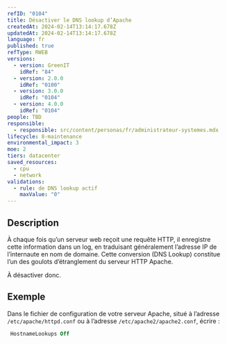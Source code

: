 ```yaml
---
refID: "0104"
title: Désactiver le DNS lookup d’Apache
createdAt: 2024-02-14T13:14:17.678Z
updatedAt: 2024-02-14T13:14:17.678Z
language: fr
published: true
refType: RWEB
versions:
  - version: GreenIT
    idRef: "84"
  - version: 2.0.0
    idRef: "0100"
  - version: 3.0.0
    idRef: "0104"
  - version: 4.0.0
    idRef: "0104"
people: TBD
responsible:
  - responsible: src/content/personas/fr/administrateur-systemes.mdx
lifecycle: 8-maintenance
environmental_impact: 3
moe: 2
tiers: datacenter
saved_resources:
  - cpu
  - network
validations:
  - rule: de DNS lookup actif
    maxValue: "0"
---
```


## Description

À chaque fois qu’un serveur web reçoit une requête HTTP, il enregistre cette information dans un log, en traduisant généralement l’adresse IP de l’internaute en nom de domaine. Cette conversion (DNS Lookup) constitue l’un des goulots d’étranglement du serveur HTTP Apache.

À désactiver donc.

## Exemple

Dans le fichier de configuration de votre serveur Apache, situé à l’adresse `/etc/apache/httpd.conf` ou à l’adresse `/etc/apache2/apache2.conf`, écrire :

```apache
 HostnameLookups Off
```
